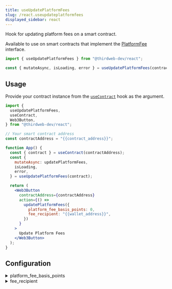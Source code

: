 ```yaml
---
title: useUpdatePlatformFees
slug: /react.useupdateplatformfees
displayed_sidebar: react
---
```


Hook for updating platform fees on a smart contract.

Available to use on smart contracts that implement the [PlatformFee](/solidity/extensions/platformfee) interface.

```jsx
import { useUpdatePlatformFees } from "@thirdweb-dev/react";

const { mutateAsync, isLoading, error } = useUpdatePlatformFees(contract);
```

## Usage

Provide your contract instance from the [`useContract`](react/hooks/usecontract) hook as the argument.

```jsx
import {
  useUpdatePlatformFees,
  useContract,
  Web3Button,
} from "@thirdweb-dev/react";

// Your smart contract address
const contractAddress = "{{contract_address}}";

function App() {
  const { contract } = useContract(contractAddress);
  const {
    mutateAsync: updatePlatformFees,
    isLoading,
    error,
  } = useUpdatePlatformFees(contract);

  return (
    <Web3Button
      contractAddress={contractAddress}
      action={() =>
        updatePlatformFees({
          platform_fee_basis_points: 0,
          fee_recipient: "{{wallet_address}}",
        })
      }
    >
      Update Platform Fees
    </Web3Button>
  );
}
```

## Configuration

<details>
  <summary>platform_fee_basis_points</summary>
  <div>

### platform_fee_basis_points (required)

The `platform_fee_basis_points` property is a `number` between `0` - `10000` that defines the fee rate.

This number is in percentage points. i.e. `100` is a 1% fee and `10000` is a 100% fee.

```jsx
import {
  useUpdatePlatformFees,
  useContract,
  Web3Button,
} from "@thirdweb-dev/react";

// Your smart contract address
const contractAddress = "{{contract_address}}";

function App() {
  const { contract } = useContract(contractAddress);
  const {
    mutateAsync: updatePlatformFees,
    isLoading,
    error,
  } = useUpdatePlatformFees(contract);

  return (
    <Web3Button
      contractAddress={contractAddress}
      action={() =>
        updatePlatformFees({
          // highlight-next-line
          platform_fee_basis_points: 1000, // 10% platform fee
          fee_recipient: "{{wallet_address}}",
        })
      }
    >
      Update Platform Fees
    </Web3Button>
  );
}
```

</div>
</details>

<details>
  <summary>fee_recipient</summary>
  <div>

### fee_recipient (required)

The `fee_recipient` property is the address of the wallet that will receive the fees.

Use the [`useAddress`](/react/react.useaddress) hook to get the current wallet address.

```jsx
import {
  useUpdatePlatformFees,
  useContract,
  Web3Button,
} from "@thirdweb-dev/react";

// Your smart contract address
const contractAddress = "{{contract_address}}";

function App() {
  const { contract } = useContract(contractAddress);
  const {
    mutateAsync: updatePlatformFees,
    isLoading,
    error,
  } = useUpdatePlatformFees(contract);

  return (
    <Web3Button
      contractAddress={contractAddress}
      action={() =>
        updatePlatformFees({
          platform_fee_basis_points: 1000,
          // highlight-next-line
          fee_recipient: "{{wallet_address}}",
        })
      }
    >
      Update Platform Fees
    </Web3Button>
  );
}
```

</div>
</details>
